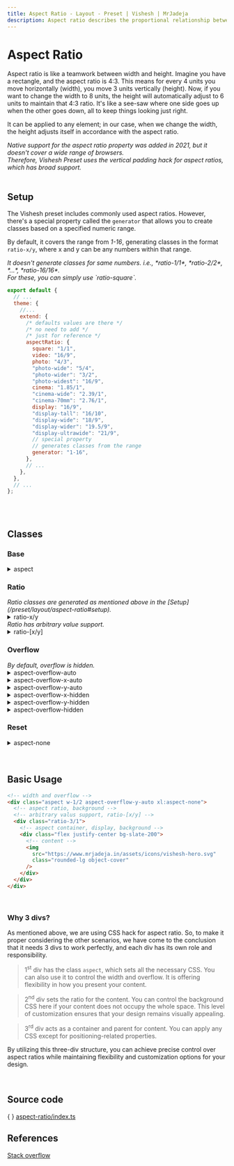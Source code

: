 ```yaml
---
title: Aspect Ratio - Layout - Preset | Vishesh | MrJadeja
description: Aspect ratio describes the proportional relationship between an element's width and height.
---
```



# Aspect Ratio

Aspect ratio is like a teamwork between width and height. Imagine you have a rectangle, and the aspect ratio is 4:3. This means for every 4 units you move horizontally (width), you move 3 units vertically (height). Now, if you want to change the width to 8 units, the height will automatically adjust to 6 units to maintain that 4:3 ratio. It's like a see-saw where one side goes up when the other goes down, all to keep things looking just right.

It can be applied to any element; in our case, when we change the width, the height adjusts itself in accordance with the aspect ratio.

<Callout type="info">
  <em>Native support for the aspect ratio property was added in 2021,</em>
  <em> but it doesn't cover a wide range of browsers.</em> <br />
  <em>Therefore, Vishesh Preset uses the vertical padding hack for</em>
  <em> aspect ratios, which has broad support.</em>
</Callout>

<br />
<br />

## Setup

The Vishesh preset includes commonly used aspect ratios. However, there's a special property called the `generator` that allows you to create classes based on a specified numeric range.

By default, it covers the range from _1-16_, generating classes in the format `ratio-x/y`, where x and y can be any numbers within that range.

<Callout type="info">
  <em>It doesn't generate classes for same numbers. i.e.,</em>
  <em> *ratio-1/1*, *ratio-2/2*, *...*, *ratio-16/16*.</em> <br />
  <em>For these, you can simply use `ratio-square`.</em>
</Callout>

```js filename="tailwind.config.js"
export default {
  // ...
  theme: {
    //...
    extend: {
      /* defaults values are there */
      /* no need to add */
      /* just for reference */
      aspectRatio: {
        square: "1/1",
        video: "16/9",
        photo: "4/3",
        "photo-wide": "5/4",
        "photo-wider": "3/2",
        "photo-widest": "16/9",
        cinema: "1.85/1",
        "cinema-wide": "2.39/1",
        "cinema-70mm": "2.76/1",
        display: "16/9",
        "display-tall": "16/10",
        "display-wide": "18/9",
        "display-wider": "19.5/9",
        "display-ultrawide": "21/9",
        // special property
        // generates classes from the range
        generator: "1-16",
      },
      // ...
    },
  },
  // ...
};
```

<br />
<br />

## Classes

### Base

<details>
<summary>aspect</summary>

```css
.aspect {
  display: block;
  width: 100%;
  height: 100%;
}

.aspect > :first-child {
  display: block;
  width: 100%;
  height: auto;
  position: relative;
  overflow: hidden;
  padding-top: calc(
    (var(--vishesh-aspect-h, 1) / var(--vishesh-aspect-w, 1)) * 100%
  );
}

.aspect > :first-child > :first-child {
  position: absolute;
  top: 0px;
  left: 0px;
  width: 100%;
  height: 100%;
}

.aspect > :first-child > :first-child > img,
.aspect > :first-child > :first-child > video {
  width: 100%;
  height: 100%;
}
```

</details>

### Ratio

<Callout type="info">
  <em>Ratio classes are generated as mentioned</em>
  <em> above in the [Setup](/preset/layout/aspect-ratio#setup).</em>
</Callout>

<details>
<summary>ratio-x/y</summary>

```css
.ratio-x\/y {
  --vishesh-aspect-w: x;
  --vishesh-aspect-h: y;
}
```

</details>

<Callout type="info">
  <em>Ratio has arbitrary value support.</em>
</Callout>

<details>
<summary>ratio-[x/y]</summary>

```css
.ratio-\[x\/y\] {
  --vishesh-aspect-w: x;
  --vishesh-aspect-h: y;
}
```

</details>

### Overflow

<Callout type="info">
  <em>By default, overflow is hidden.</em>
</Callout>

<details>
<summary>aspect-overflow-auto</summary>

```css
.aspect-overflow-auto > :first-child {
  overflow: auto;
}
.aspect-overflow-auto > :first-child > :first-child {
  width: auto;
  height: auto;
}
```

</details>
<details>
<summary>aspect-overflow-x-auto</summary>

```css
.aspect-overflow-x-auto > :first-child {
  overflow-x: auto;
}
.aspect-overflow-x-auto > :first-child > :first-child {
  width: auto;
}
```

</details>
<details>
<summary>aspect-overflow-y-auto</summary>

```css
.aspect-overflow-y-auto > :first-child {
  overflow-y: auto;
}
.aspect-overflow-y-auto > :first-child > :first-child {
  height: auto;
}
```

</details>
<details>
<summary>aspect-overflow-x-hidden</summary>

```css
.aspect-overflow-x-hidden > :first-child {
  overflow-x: hidden;
}
.aspect-overflow-x-hidden > :first-child > :first-child {
  width: 100%;
}
```

</details>
<details>
<summary>aspect-overflow-y-hidden</summary>

```css
.aspect-overflow-y-hidden > :first-child {
  overflow-y: hidden;
}
.aspect-overflow-y-hidden > :first-child > :first-child {
  height: 100%;
}
```

</details>
<details>
<summary>aspect-overflow-hidden</summary>

```css
.aspect-overflow-hidden > :first-child {
  overflow: hidden;
}
.aspect-overflow-hidden > :first-child > :first-child {
  width: 100%;
  height: 100%;
}
```

</details>

### Reset

<details>
<summary>aspect-none</summary>

```css
.aspect-none {
  display: initial;
  width: initial;
  height: initial;
}

.aspect-none > :first-child {
  display: initial;
  width: initial;
  height: initial;
  position: initial;
  overflow: initial;
  padding-top: unset;
}

.aspect-none > :first-child > :first-child {
  position: initial;
  top: unset;
  left: unset;
  width: initial;
  height: initial;
}

.aspect-none > :first-child > :first-child > img,
.aspect-none > :first-child > :first-child > video {
  width: initial;
  height: initial;
}
```

</details>

<br />
<br />

## Basic Usage

```html
<!-- width and overflow -->
<div class="aspect w-1/2 aspect-overflow-y-auto xl:aspect-none">
  <!-- aspect ratio, background -->
  <!-- arbitrary valus support, ratio-[x/y] -->
  <div class="ratio-3/1">
    <!-- aspect container, display, background -->
    <div class="flex justify-center bg-slate-200">
      <!-- content -->
      <img
        src="https://www.mrjadeja.in/assets/icons/vishesh-hero.svg"
        class="rounded-lg object-cover"
      />
    </div>
  </div>
</div>
```

<br />

### Why 3 divs?

As mentioned above, we are using CSS hack for aspect ratio. So, to make it proper considering the other scenarios, we have come to the conclusion that it needs 3 divs to work perfectly, and each div has its own role and responsibility.

> 1<sup>st</sup> div has the class `aspect`, which sets all the necessary CSS. You can also use it to control the width and overflow. It is offering flexibility in how you present your content.

> 2<sup>nd</sup> div sets the ratio for the content. You can control the background CSS here if your content does not occupy the whole space. This level of customization ensures that your design remains visually appealing.

> 3<sup>rd</sup> div acts as a container and parent for content. You can apply any CSS except for positioning-related properties.

By utilizing this three-div structure, you can achieve precise control over aspect ratios while maintaining flexibility and customization options for your design.

<br />

## Source code

\{ \} [aspect-ratio/index.ts](https://github.com/mrjadeja/vishesh/blob/main/src/packages/preset/lib/components/aspect-ratio/index.ts "Vishesh preset aspect ratio source code")

## References

[Stack overflow](https://stackoverflow.com/questions/1495407/maintain-the-aspect-ratio-of-a-div-with-css "Maintain the aspect ratio of a div with CSS")
